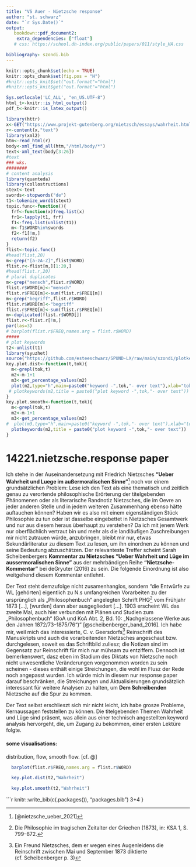 ```yaml
---
title: "VS Auer - Nietzsche response"
author: "st. schwarz"
date: "`r Sys.Date()`"
output:
   bookdown::pdf_document2:
    extra_dependencies: ["float"]
   # css: https://school.dh-index.org/public/papers/011/style_HA.css

bibliography: szondi.bib
---
```



```r
knitr::opts_chunk$set(echo = TRUE)
knitr::opts_chunk$set(fig.pos = "H")
#knitr::opts_knit$set("out.format"="html")
#knitr::opts_knit$get("out.format"="html")

Sys.setlocale('LC_ALL', "en_US.UTF-8")
html_t<-knitr::is_html_output()
pdf_t<-knitr::is_latex_output()

```

```r
library(httr)
x<-GET("https://www.projekt-gutenberg.org/nietzsch/essays/wahrheit.html")
r<-content(x,"text")
library(xml2)
htm<-read_html(r)
body<-xml_find_all(htm,"/html/body/*")
text<-xml_text(body[3:26])
#text
### wks.
########
# content analysis
library(quanteda)
library(collostructions)
stext<-text
swords<-stopwords("de")
t1<-tokenize_word1(stext)
topic.func<-function(){
  frf<-function(x)freq.list(x)
  fr1<-lapply(t1, frf)
  f1<-freq.list(unlist(t1))
  m<-f1$WORD%in%swords
  f2<-f1[!m,]
  return(f2)
}
flist<-topic.func()
#head(flist,20)
m<-grep("[a-zA-Z]",flist$WORD)
flist.r<-flist[m,][1:20,]
#head(flist.r,20)
# plural duplicates
m<-grep("mensch",flist.r$WORD)
flist.r$WORD[m]<-"mensch"
flist.r$FREQ[m]<-sum(flist.r$FREQ[m])
m<-grep("begriff",flist.r$WORD)
flist.r$WORD[m]<-"begriff"
flist.r$FREQ[m]<-sum(flist.r$FREQ[m])
m<-duplicated(flist.r$WORD[])
flist.r<-flist.r[!m,]
par(las=3)
# barplot(flist.r$FREQ,names.arg = flist.r$WORD)
#####
# plot keywords
t2<-unlist(t1)
library(syuzhet)
source("https://github.com/esteeschwarz/SPUND-LX/raw/main/szondi/plotkeywords.R")
key.plot.dist<-function(t,tok){
  m<-grepl(tok,t)
  m2<-m-1+1
  m3<-get_percentage_values(m2)
  plot(m2,type="h",main=paste0("keyword -",tok,"- over text"),xlab="tokens",ylab="raw occurences")
 # plotkeywords(m2,title = paste0("plot keyword -",tok,"- over text"))
}
key.plot.smooth<-function(t,tok){
  m<-grepl(tok,t)
  m2<-m-1+1
  m3<-get_percentage_values(m2)
#  plot(m3,type="h",main=paste0("keyword -",tok,"- over text"),xlab="tokens",ylab="scaled occurences")
  plotkeywords(m2,title = paste0("plot keyword -",tok,"- over text"))
}


```

# 14221.nietzsche.response paper
Ich stehe in der Auseinandersetzung mit Friedrich Nietzsches **"Ueber Wahrheit und Luege im außermoralischen Sinne"**[^3] noch vor einem grundsätzlichen Problem: Lese ich den Text als eine thematisch und zeitlich genau zu verortende philosophische Erörterung der titelgebenden Phänomenen oder als literarische Randnotiz Nietzsches, die im Oevre an jeder anderen Stelle und in jedem weiteren Zusammenhang ebenso hätte auftauchen können? Haben wir es also mit einem eigenständigen Stück Philosophie zu tun oder ist dasselbe eingebettet in Nietzsches Gesamtwerk und nur aus diesem heraus überhaupt zu verstehen?
Da ich mit jenem Werk nur oberflächlich vertraut bin und mehr als die landläufigen Zuschreibungen mir nicht zutrauen würde, anzubringen, bleibt mir nur, etwas Sekundärliteratur zu diesem Text zu lesen, um ihn einordnen zu können und seine Bedeutung abzuschätzen. Der relevanteste Treffer scheint Sarah Scheibenbergers **Kommentar zu Nietzsches "Ueber Wahrheit und Lüge im aussermoralischen Sinne"** aus der mehrbändigen Reihe **"Nietzsche-Kommentar"** bei deGryuter (2016) zu sein. Die folgende Einordnung ist also weitgehend diesem Kommentar entlehnt.

Der Text steht demzufolge nicht zusamenhanglos, sondern "die Entwürfe zu WL [gehörten] eigentlich zu N.s umfangreichen Vorarbeiten zu der ursprünglich als „Philosophenbuch“ angelegten Schrift PHG[^1] vom Frühjahr 1873 [...], [wurden] dann aber ausgegliedert [...]. 1903 erscheint WL das zweite Mal, auch hier verbunden mit Plänen und Studien zum „Philosophenbuch“ (GoA und KoA Abt. 2, Bd. 10: „Nachgelassene Werke aus den Jahren 1872/73–1875/76“)" [@scheibenberger_band_2016].
Ich habe mir, weil mich das interessierte, C. v. Geersdorfs[^2] Reinschrift des Manuskripts und auch die vorarbeitenden Nietzsches angeschaut bzw. durchgelesen, soweit es das Schriftbild zuliesz; die Notizen sind im Gegensatz zur Reinschrift für mich nur mühsam zu entziffern. Dennoch ist bemerkenswert, dasz eben im Stadium des Diktats von Nietzsche noch nicht unwesentliche Veränderungen vorgenommen worden zu sein scheinen - dieses enthält einige Streichungen, die wohl im Flusz der Rede noch angepasst wurden. Ich würde mich in diesem nur response paper darauf beschränken, die Streichungen und Aktualisierungen grundsätzlich interessant für weitere Analysen zu halten, um **Dem Schreibenden** Nietzsche auf die Spur zu kommen.

Der Text selbst erschlieszt sich mir nicht leicht, ich habe grosze Probleme, Kernaussagen feststellen zu können. Die titelgebenden Themen Wahrheit und Lüge sind präsent, was allein aus einer technisch angestellten keyword analysis hervorgeht, die, um Zugang zu bekommen, einer ersten Lektüre folgte.

#### some visualisations:
distribution, flow, smooth flow. [cf. @]


[^3]: [@nietzsche_ueber_2021]
[^1]:	Die Philosophie im tragischen Zeitalter der Griechen [1873], in: KSA 1, S. 799–872.

[^2]:	Ein Freund Nietzsches, dem er wegen eines Augenleidens die Reinschrift zwischen Mai und September 1873 diktierte (cf. Scheibenberger p. 3)




```r
  barplot(flist.r$FREQ,names.arg = flist.r$WORD)
```

```r
  key.plot.dist(t2,"Wahrheit")
```


```r
  key.plot.smooth(t2,"Wahrheit")
```

```r
knitr::write_bib(c(.packages()), "packages.bib")
3+4
}

